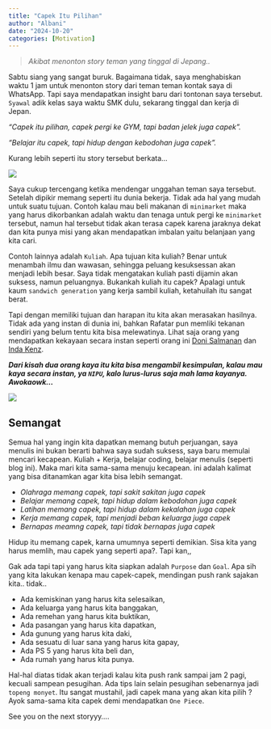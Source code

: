 ```yaml
---
title: "Capek Itu Pilihan"
author: "Albani"
date: "2024-10-20"
categories: [Motivation]
---
```

> *Akibat menonton story teman yang tinggal di Jepang..*

<p align="justify">

Sabtu siang yang sangat buruk. Bagaimana tidak, saya menghabiskan waktu 1 jam untuk menonton story dari teman teman kontak saya di WhatsApp. Tapi saya mendapatkan insight baru dari tontonan saya tersebut. `Syawal` adik kelas saya waktu SMK dulu, sekarang tinggal dan kerja di Jepan.

</p>

*"Capek itu pilihan, capek pergi ke GYM, tapi badan jelek juga capek".*

*"Belajar itu capek, tapi hidup dengan kebodohan juga capek".*

Kurang lebih seperti itu story tersebut berkata...

![](02capek.jpeg)

<p align="justify">

Saya cukup tercengang ketika mendengar unggahan teman saya tersebut. Setelah dipikir memang seperti itu dunia bekerja. Tidak ada hal yang mudah untuk suatu tujuan. Contoh kalau mau beli makanan di `minimarket` maka yang harus dikorbankan adalah waktu dan tenaga untuk pergi ke `minimarket` tersebut, namun hal tersebut tidak akan terasa capek karena jaraknya dekat dan kita punya misi yang akan mendapatkan imbalan yaitu belanjaan yang kita cari.

</p>

<p align="justify">

Contoh lainnya adalah `Kuliah`. Apa tujuan kita kuliah? Benar untuk menambah ilmu dan wawasan, sehingga peluang kesuksessan akan menjadi lebih besar. Saya tidak mengatakan kuliah pasti dijamin akan suksess, namun peluangnya. Bukankah kuliah itu capek? Apalagi untuk kaum `sandwich generation` yang kerja sambil kuliah, ketahuilah itu sangat berat.

</p>

<p align="justify">

Tapi dengan memiliki tujuan dan harapan itu kita akan merasakan hasilnya. Tidak ada yang instan di dunia ini, bahkan Rafatar pun memliki tekanan sendiri yang belum tentu kita bisa melewatinya. Lihat saja orang yang mendapatkan kekayaan secara instan seperti orang ini [Doni Salmanan](https://news.detik.com/berita/d-6581910/perjalanan-kasus-doni-salmanan-hingga-vonis-diperberat-jadi-8-tahun-bui) dan [Inda Kenz](https://www.beritasatu.com/lifestyle/2839064/dipenjara-akibat-kasus-penipuan-trading-binomo-begini-kondisi-terkini-indra-kenz).

</p>

<p align="justify">

***Dari kisah dua orang kaya itu kita bisa mengambil kesimpulan, kalau mau kaya secara instan, ya `NIPU`, kalo lurus-lurus saja mah lama kayanya. Awokaowk...***

</p>

![](02semangat.webp)

## Semangat

<p align="justify">

Semua hal yang ingin kita dapatkan memang butuh perjuangan, saya menulis ini bukan berarti bahwa saya sudah suksess, saya baru memulai mencari kecapean. Kuliah + Kerja, belajar coding, belajar menulis (seperti blog ini). Maka mari kita sama-sama menuju kecapean. ini adalah kalimat yang bisa ditanamkan agar kita bisa lebih semangat.

</p>

-   *Olahraga memang capek, tapi sakit sakitan juga capek*
-   *Belajar memang capek, tapi hidup dalam kebodohan juga capek*
-   *Latihan memang capek, tapi hidup dalam kekalahan juga capek*
-   *Kerja memang capek, tapi menjadi beban keluarga juga capek*
-   *Bernapas meamng capek, tapi tidak bernapas juga capek*

<p align="justify">

Hidup itu memang capek, karna umumnya seperti demikian. Sisa kita yang harus memlih, mau capek yang seperti apa?. Tapi kan,,

</p>

<p align="justify">

Gak ada tapi tapi yang harus kita siapkan adalah `Purpose` dan `Goal`. Apa sih yang kita lakukan kenapa mau capek-capek, mendingan push rank sajakan kita.. tidak..

</p>

-   Ada kemiskinan yang harus kita selesaikan,
-   Ada keluarga yang harus kita banggakan,
-   Ada remehan yang harus kita buktikan,
-   Ada pasangan yang harus kita dapatkan,
-   Ada gunung yang harus kita daki,
-   Ada sesuatu di luar sana yang harus kita gapay,
-   Ada PS 5 yang harus kita beli dan,
-   Ada rumah yang harus kita punya.

<p align="justify">

Hal-hal diatas tidak akan terjadi kalau kita push rank sampai jam 2 pagi, kecuali sampean pesugihan. Ada tips lain selain pesugihan sebenarnya jadi `topeng monyet`. Itu sangat mustahil, jadi capek mana yang akan kita pilih ? Ayok sama-sama kita capek demi mendapatkan `One Piece`.

</p>

See you on the next storyyy....
